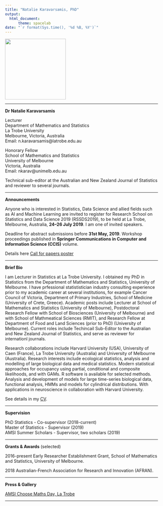 ```yaml
---
title: "Natalie Karavarsamis, PhD"
output: 
  html_document:
      theme: spacelab
date: "`r format(Sys.time(), '%d %B, %Y')`"
---
```


[//]: # (<img src= "https://github.com/natalie-karavarsamis/natalie-karavarsamis.github.io/blob/master/Staff_pic.png?raw=true" style="width: 200px;"/>)

<img src= "https://github.com/natalie-karavarsamis/natalie-karavarsamis.github.io/blob/master/IMG_1726.jpg?raw=true" style="width: 200px;"/>

---

**Dr Natalie Karavarsamis** 

Lecturer <br>
Department of Mathematics and Statistics <br>
La Trobe University <br>
Melbourne, Victoria, Australia <br>
Email: n.karavarsamis@latrobe.edu.au <br> 

Honorary Fellow <br>
School of Mathematics and Statistics <br>
University of Melbourne <br>
Victoria, Australia <br>
Email: nkarav@unimelb.edu.au

Technical sub-editor at the Australian and New Zealand Journal of Statistics and reviewer to several journals. 

---

**Announcements**

Anyone who is interested in Statistics, Data Science and allied fields such as AI and Machine Learning are invited to register for Research School on Statistics and Data Science 2019 (RSSDS2019), to be held at La Trobe, Melbourne, Australia, **24--26 July 2019**. I am one of  invited speakers.


Deadline for abstract submissions before **31st May, 2019**. Workshop proceedings published in **Springer Communications in Computer and Information Science (CCIS)** volume. 

Details here
[Call for papers poster](Call_for_papers_poster.pdf)

---

**Brief Bio**

I am Lecturer in Statistics at La Trobe University. I obtained my PhD in Statistics from the Department of Mathematics and Statistics, University of Melbourne. I  have prfessional statististician industry consulting experience prior to my academic career at several institutions, for example Cancer Council of Victoria, Department of Primary Industries, School of Medicine (University of Crete, Greece). Academic posts include Lecturer at School of Mathematics and Statistics (University of Melbourne), Postdoctoral Research Fellow with School of Biosciences (University of Melbourne) and with School of Mathmeatical Sciences (RMIT), and Research Fellow at Department of Food and Land Sciences (prior to PhD) (University of Melbourne). Current roles include Techincail Sub-Editor to the Australian and New Zealand Journal of Statistics, and serve as reviewer for  internationl journals.

Research collaborations include Harvard University (USA), University of Caen (France), La Trobe University (Australia) and University of Melbourne (Australia). Research interests include ecological statistics, analysis and modelling of large biological data and medical statistics. Modern statistical approaches for occupancy using partial, conditional and composite likelihoods, and with GAMs. R software is available for selected methods. Analysis and development of models for large time-series biological data, functional analysis, HMMs and models for cylindrical distributions. With applications in neuroscience in collaboration with Harvard University.


See details in my 
[CV](Karavarsamis_master_CV.pdf).


---

**Supervision** 

PhD Statistics - Co-supervisor (2018-current) <br>
Master of Statistics - Supervisor (2019) <br>
AMSI Summer Scholars - Supervisor, two scholars (2019)

---

**Grants & Awards** (selected)

2016-present Early Researcher Establishment Grant, School of Mathematics and Statistics, University of Melbourne.

2018 Australian-French Association for Research and Innovation (AFRAN). 

---

**Press & Gallery**

[AMSI Choose Maths Day, La Trobe](CHOOSEMATHS_comes_to_La_Trobe-Intranet.pdf)

---


